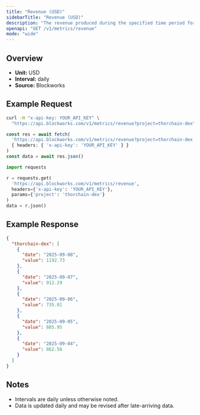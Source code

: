 ```yaml
---
title: "Revenue (USD)"
sidebarTitle: "Revenue (USD)"
description: "The revenue produced during the specified time period for given project."
openapi: "GET /v1/metrics/revenue"
mode: "wide"
---
```


## Overview

- **Unit:** USD
- **Interval:** daily
- **Source:** Blockworks

## Example Request

<CodeGroup>

```bash cURL
curl -H "x-api-key: YOUR_API_KEY" \
  "https://api.blockworks.com/v1/metrics/revenue?project=thorchain-dex"
```

```typescript TypeScript
const res = await fetch(
  'https://api.blockworks.com/v1/metrics/revenue?project=thorchain-dex',
  { headers: { 'x-api-key': 'YOUR_API_KEY' } }
)
const data = await res.json()
```

```python Python
import requests

r = requests.get(
  'https://api.blockworks.com/v1/metrics/revenue',
  headers={'x-api-key': 'YOUR_API_KEY'},
  params={'project': 'thorchain-dex'}
)
data = r.json()
```

</CodeGroup>

## Example Response

```json
{
  "thorchain-dex": [
    {
      "date": "2025-09-08",
      "value": 1192.73
    },
    {
      "date": "2025-09-07",
      "value": 912.29
    },
    {
      "date": "2025-09-06",
      "value": 735.01
    },
    {
      "date": "2025-09-05",
      "value": 885.95
    },
    {
      "date": "2025-09-04",
      "value": 862.56
    }
  ]
}
```

## Notes
- Intervals are daily unless otherwise noted.
- Data is updated daily and may be revised after late-arriving data.
